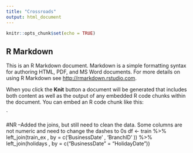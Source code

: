 ```yaml
---
title: "Crossroads"
output: html_document
---
```


```r
knitr::opts_chunk$set(echo = TRUE)
```

## R Markdown

This is an R Markdown document. Markdown is a simple formatting syntax for authoring HTML, PDF, and MS Word documents. For more details on using R Markdown see <http://rmarkdown.rstudio.com>.

When you click the **Knit** button a document will be generated that includes both content as well as the output of any embedded R code chunks within the document. You can embed an R code chunk like this:

`

#NR --Added the joins, but still need to clean the data. Some columns are not numeric and need to change the dashes to 0s
df <- train %>% 
  left_join(train_ex , by = c('BusinessDate' , 'BranchID' )) %>% 
  left_join(holidays , by = c("BusinessDate" = "HolidayDate"))
